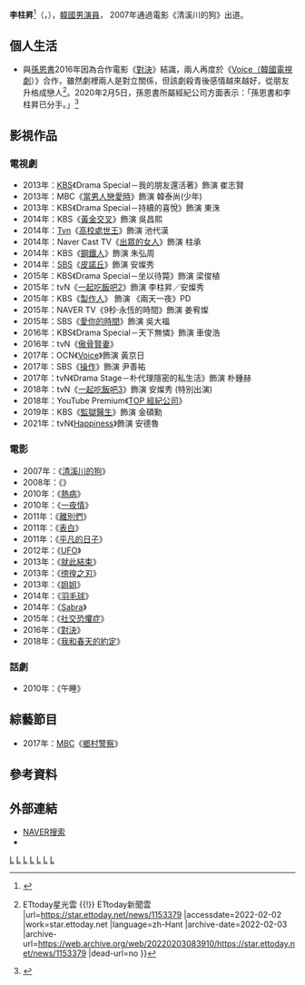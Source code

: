 {{藝人
|姓名 = 李柱昇
|類型 = 男演員
|圖片 = 
|圖片尺寸 = 
|圖片簡介 = 
|本名 = 
|外文名 = 이주승
|外文 = ko
|羅馬拼音 = Lee Ju Seung
|英文名 =
|暱稱 =
|其他藝名 = 
|國籍 = {{KOR}}
|出生日期 = {{birth_date_and_age|1989|7|20}}
|出生地點 = {{KOR}}[[首爾特別市|首爾特別市]]
|宗教信仰 = 
|語言 = [[韓語|韓語]]
|職業 = [[演員|演員]]
|教育程度 = 瑞逸大學 戲劇系
|配偶  = 
|出道作 = 
|出道日期 = 2007年
|代表作 = 
|活躍年代 =
|唱片公司 = 
|經紀公司 = Clover Company 
|相關團體 = 
|網站 = 
}}

'''李柱昇'''<ref>{{cite web|author= 이지혜|title= 이주승 ② 이주승’s story|url= http://ize.co.kr/articleView.html?no=2014042800237258021|publisher= 아이즈|date= 2014-04-30|accessdate= 2017-06-07|archive-url= https://web.archive.org/web/20150925220444/http://ize.co.kr/articleView.html?no=2014042800237258021|archive-date= 2015-09-25|dead-url= yes}}</ref>（{{lang-ko|이주승}}，{{bd|1989年|7月20日}}），[[韓國|韓國]][[男演員|男演員]]， 2007年通過電影《清溪川的狗》出道。

==個人生活==
*與[[孫恩書|孫恩書]]2016年因為合作電影《[[對決|對決]]》結識，兩人再度於《[[Voice_(韓國電視劇)|Voice（韓國電視劇]]）》合作，雖然劇裡兩人是對立關係，但該劇殺青後感情越來越好，從朋友升格成戀人<ref>{{cite news |title=《Voice》第一對真CP！ 孫恩書熱戀小4歲李柱昇 {{!}} ETtoday星光雲 {{!}} ETtoday新聞雲 |url=https://star.ettoday.net/news/1153379 |accessdate=2022-02-02 |work=star.ettoday.net |language=zh-Hant |archive-date=2022-02-03 |archive-url=https://web.archive.org/web/20220203083910/https://star.ettoday.net/news/1153379 |dead-url=no }}</ref>。2020年2月5日，孫恩書所屬經紀公司方面表示：「孫恩書和李柱昇已分手。」<ref>{{cite news |title=演員孫恩書方面已承認與李柱昇分手 |url=https://hk.news.yahoo.com/%E6%BC%94%E5%93%A1%E5%AD%AB%E6%81%A9%E6%9B%B8%E6%96%B9%E9%9D%A2%E5%B7%B2%E6%89%BF%E8%AA%8D%E8%88%87%E6%9D%8E%E6%9F%B1%E6%98%87%E5%88%86%E6%89%8B-031409373.html |accessdate=2022-02-02 |work=tw.news.yahoo.com |language=zh-Hant-HK |archive-date=2022-02-03 |archive-url=https://web.archive.org/web/20220203083911/https://hk.news.yahoo.com/%E6%BC%94%E5%93%A1%E5%AD%AB%E6%81%A9%E6%9B%B8%E6%96%B9%E9%9D%A2%E5%B7%B2%E6%89%BF%E8%AA%8D%E8%88%87%E6%9D%8E%E6%9F%B1%E6%98%87%E5%88%86%E6%89%8B-031409373.html |dead-url=no }}</ref>

== 影視作品 ==
=== 電視劇 ===
*2013年：[[韓國放送公社|KBS]]《Drama Special－我的朋友還活著》飾演 崔志賢
*2013年：MBC《[[當男人戀愛時_(2013年電視劇)|當男人戀愛時]]》飾演 韓泰尚(少年)
*2013年：KBS《Drama Special－持續的喜悅》飾演 東洙
*2014年：KBS《[[黃金交叉|黃金交叉]]》飾演 吳昌熙
*2014年：[[Tvn|Tvn]]《[[高校處世王|高校處世王]]》飾演 池代漢
*2014年：Naver Cast TV《[[出眾的女人|出眾的女人]]》飾演 柱承
*2014年：KBS《[[鋼鐵人_(電視劇)|鋼鐵人]]》飾演 朱弘周
*2014年：[[SBS_(韓國)|SBS]]《[[皮諾丘_(電視劇)|皮諾丘]]》飾演 安燦秀
*2015年：KBS《Drama Special－坐以待斃》飾演 梁俊植
*2015年：tvN《[[一起吃飯吧2|一起吃飯吧2]]》飾演 李柱昇／安燦秀
*2015年：KBS《[[製作人_(韓國電視劇)|製作人]]》 飾演 《兩天一夜》PD
*2015年：NAVER TV《9秒·永恆的時間》飾演 姜宥燦
*2015年：SBS《[[愛你的時間|愛你的時間]]》飾演 吳大福
*2016年：KBS《Drama Special－天下無憐》飾演 車俊浩
*2016年：tvN《[[傲骨賢妻|傲骨賢妻]]》
*2017年：OCN《[[Voice_(韓國電視劇)|Voice]]》飾演 黃京日
*2017年：SBS《[[操作_(電視劇)|操作]]》飾演 尹善祐
*2017年：tvN《Drama Stage－朴代理隱密的私生活》飾演 朴鍾赫
*2018年：tvN《[[一起吃飯吧3|一起吃飯吧3]]》飾演 安燦秀 (特別出演)
*2018年：YouTube Premium《[[TOP_經紀公司|TOP 經紀公司]]》
*2019年：KBS《[[監獄醫生|監獄醫生]]》飾演 金碩勳
*2021年：tvN《[[Happiness_(電視劇)|Happiness]]》飾演 安德魯

=== 電影 ===
*2007年：《[[清溪川的狗|清溪川的狗]]》
*2008年：《{{link-ko|葬禮成員|장례식의 멤버}}》
*2010年：《[[熱病_(電影)|熱病]]》
*2010年：《[[一夜情_(電影)|一夜情]]》
*2011年：《[[離別們|離別們]]》
*2011年：《[[表白_(電影)|表白]]》
*2011年：《[[平凡的日子|平凡的日子]]》
*2012年：《[[UFO_(電影)|UFO]]》
*2013年：《[[就此結束|就此結束]]》
*2013年：《[[徬徨之刃_(電影)|徬徨之刃]]》
*2013年：《[[姐姐_(電影)|姐姐]]》
*2014年：《[[羽毛球_(電影)|羽毛球]]》
*2014年：《[[Sabra|Sabra]]》
*2015年：《[[社交恐懼症_(電影)|社交恐懼症]]》
*2016年：《[[對決|對決]]》
*2018年：《[[我和春天的約定|我和春天的約定]]》

=== 話劇 ===
*2010年：《午睡》

== 綜藝節目 ==
*2017年：[[MBC|MBC]]《[[鄉村警察|鄉村警察]]》

==參考資料==
{{Reflist}}

== 外部連結 ==
*[http://search.naver.com/search.naver?where=nexearch&query=%EC%9D%B4%EC%A3%BC%EC%8A%B9&sm=top_hty&fbm=0&ie=utf8 NAVER搜索]{{ko}}
*{{Instagram|kakatora}}{{ko}}
{{Clover Company}}
{{釜日電影獎男子新人演技獎}}
[[Category:韓國電視演員|L]]
[[Category:韓國電影演員|L]]
[[Category:首爾特別市出身人物|L]]
[[Category:李姓|L]]
[[Category:韓國電影演員|L]]
[[Category:韓國男演員|L]]
[[Category:1989年出生|L]]